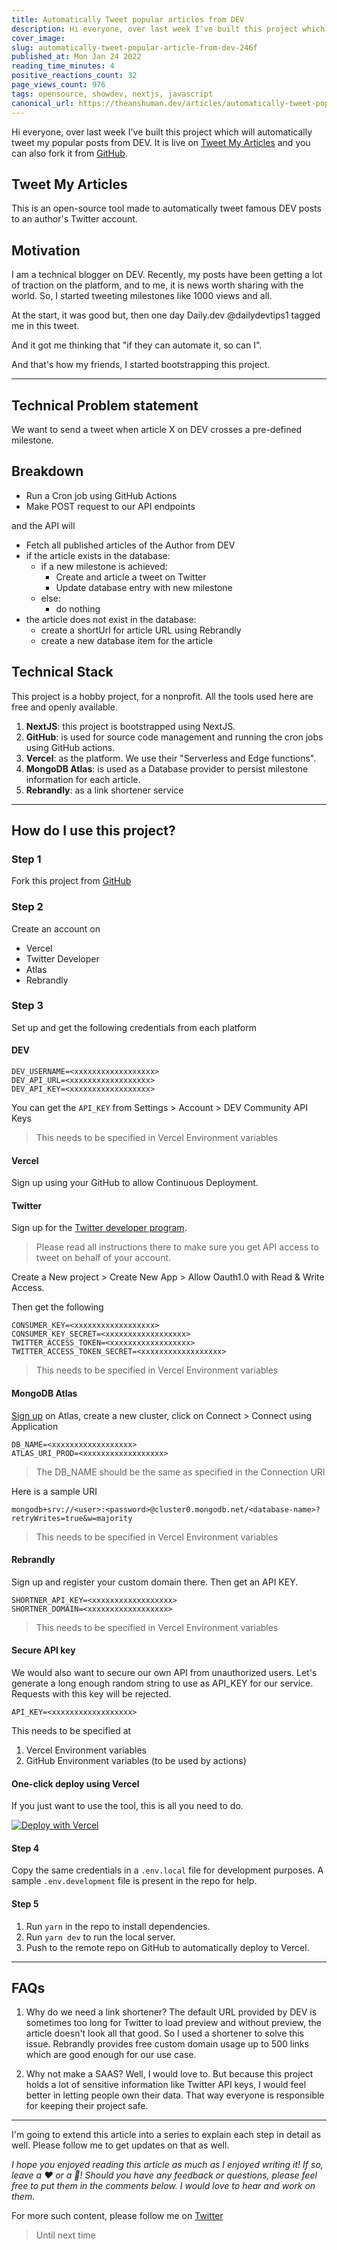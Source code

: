```yaml
---
title: Automatically Tweet popular articles from DEV
description: Hi everyone, over last week I've built this project which will automatically tweet my popular posts...
cover_image:
slug: automatically-tweet-popular-article-from-dev-246f
published_at: Mon Jan 24 2022
reading_time_minutes: 4
positive_reactions_count: 32
page_views_count: 976
tags: opensource, showdev, nextjs, javascript
canonical_url: https://theanshuman.dev/articles/automatically-tweet-popular-article-from-dev-246f
---
```


Hi everyone, over last week I've built this project which will automatically tweet my popular posts from DEV. It is live on [Tweet My Articles](https://tma.theanshuman.dev) and you can also fork it from [GitHub](https://github.com/Anshuman71/tweet-my-articles).

## Tweet My Articles

This is an open-source tool made to automatically tweet famous DEV posts to an author's Twitter account.

## Motivation

I am a technical blogger on DEV. Recently, my posts have been getting a lot of traction on the platform, and to me, it is news worth sharing with the world. So, I started tweeting milestones like 1000 views and all.

At the start, it was good but, then one day Daily.dev @dailydevtips1 tagged me in this tweet.

And it got me thinking that "if they can automate it, so can I".

And that's how my friends, I started bootstrapping this project.

---

## Technical Problem statement

We want to send a tweet when article X on DEV crosses a pre-defined milestone.

## Breakdown

- Run a Cron job using GitHub Actions
- Make POST request to our API endpoints

and the API will

- Fetch all published articles of the Author from DEV
- if the article exists in the database:
  - if a new milestone is achieved:
    - Create and article a tweet on Twitter
    - Update database entry with new milestone
  - else:
    - do nothing
- the article does not exist in the database:
  - create a shortUrl for article URL using Rebrandly
  - create a new database item for the article

## Technical Stack

This project is a hobby project, for a nonprofit. All the tools used here are free and openly available.

1. **NextJS**: this project is bootstrapped using NextJS.
2. **GitHub**: is used for source code management and running the cron jobs using GitHub actions.
3. **Vercel**: as the platform. We use their "Serverless and Edge functions".
4. **MongoDB Atlas**: is used as a Database provider to persist milestone information for each article.
5. **Rebrandly**: as a link shortener service

---

## How do I use this project?

### Step 1

Fork this project from [GitHub](https://github.com/Anshuman71/tweet-my-articles)

### Step 2

Create an account on

- Vercel
- Twitter Developer
- Atlas
- Rebrandly

### Step 3

Set up and get the following credentials from each platform

#### DEV

```
DEV_USERNAME=<xxxxxxxxxxxxxxxxxx>
DEV_API_URL=<xxxxxxxxxxxxxxxxxx>
DEV_API_KEY=<xxxxxxxxxxxxxxxxxx>
```

You can get the `API_KEY` from Settings > Account > DEV Community API Keys

> This needs to be specified in Vercel Environment variables

#### Vercel

Sign up using your GitHub to allow Continuous Deployment.

#### Twitter

Sign up for the [Twitter developer program](https://developer.twitter.com/en).

> Please read all instructions there to make sure you get API access to tweet on behalf of your account.

Create a New project > Create New App > Allow Oauth1.0 with Read & Write Access.

Then get the following

```
CONSUMER_KEY=<xxxxxxxxxxxxxxxxxx>
CONSUMER_KEY_SECRET=<xxxxxxxxxxxxxxxxxx>
TWITTER_ACCESS_TOKEN=<xxxxxxxxxxxxxxxxxx>
TWITTER_ACCESS_TOKEN_SECRET=<xxxxxxxxxxxxxxxxxx>
```

> This needs to be specified in Vercel Environment variables

#### MongoDB Atlas

[Sign up](https://www.mongodb.com/atlas/database) on Atlas, create a new cluster, click on Connect > Connect using Application

```
DB_NAME=<xxxxxxxxxxxxxxxxxx>
ATLAS_URI_PROD=<xxxxxxxxxxxxxxxxxx>
```

> The DB_NAME should be the same as specified in the Connection URI

Here is a sample URI

```
mongodb+srv://<user>:<password>@cluster0.mongodb.net/<database-name>?retryWrites=true&w=majority
```

> This needs to be specified in Vercel Environment variables

#### Rebrandly

Sign up and register your custom domain there. Then get an API KEY.

```
SHORTNER_API_KEY=<xxxxxxxxxxxxxxxxxx>
SHORTNER_DOMAIN=<xxxxxxxxxxxxxxxxxx>
```

> This needs to be specified in Vercel Environment variables

#### Secure API key

We would also want to secure our own API from unauthorized users. Let's generate a long enough random string to use as API_KEY for our service. Requests with this key will be rejected.

```
API_KEY=<xxxxxxxxxxxxxxxxxx>
```

This needs to be specified at

1. Vercel Environment variables
2. GitHub Environment variables (to be used by actions)

#### One-click deploy using Vercel

If you just want to use the tool, this is all you need to do.

[![Deploy with Vercel](https://vercel.com/button)](https://vercel.com/new/clone?repository-url=https%3A%2F%2Fgithub.com%2FAnshuman71%2Ftweet-my-articles&project-name=tweet-my-articles)

#### Step 4

Copy the same credentials in a `.env.local` file for development purposes. A sample `.env.development` file is present in the repo for help.

#### Step 5

1. Run `yarn` in the repo to install dependencies.
2. Run `yarn dev` to run the local server.
3. Push to the remote repo on GitHub to automatically deploy to Vercel.

---

## FAQs

1. Why do we need a link shortener?
   The default URL provided by DEV is sometimes too long for Twitter to load preview and without preview, the article doesn't look all that good. So I used a shortener to solve this issue. Rebrandly provides free custom domain usage up to 500 links which are good enough for our use case.

2. Why not make a SAAS?
   Well, I would love to. But because this project holds a lot of sensitive information like Twitter API keys, I would feel better in letting people own their data. That way everyone is responsible for keeping their project safe.

---

I'm going to extend this article into a series to explain each step in detail as well. Please follow me to get updates on that as well.

_I hope you enjoyed reading this article as much as I enjoyed writing it! If so, leave a ❤️ or a 🦄! Should you have any feedback or questions, please feel free to put them in the comments below. I would love to hear and work on them._

For more such content, please follow me on [Twitter](https://twitter.com/sun_anshuman)

> Until next time
